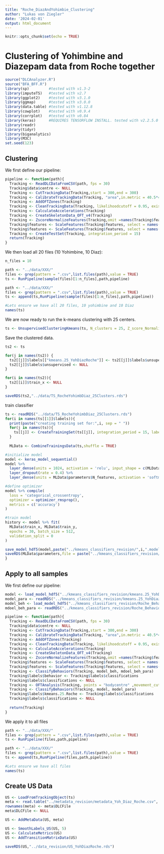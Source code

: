 ---
title: "Roche_DiazAndYohimbie_Clustering"
author: "Lukas von Ziegler"
date: '2024-02-01'
output: html_document
---

```{r setup, include=FALSE}
knitr::opts_chunk$set(echo = TRUE)
```

# Clustering of Yohimbine and Diazepam data from Roche together

```{r, message=FALSE, warning = FALSE}
source("DLCAnalyzer.R")
source("BFA_BFF.R")
library(sp)         #tested with v1.3-2
library(imputeTS)   #tested with v2.7
library(ggplot2)    #tested with v3.1.0
library(ggmap)      #tested with v3.0.0
library(data.table) #tested with v1.12.8
library(cowplot)    #tested with v0.9.4
library(corrplot)   #tested with v0.84
library(keras)      #REQUIRES TENSORFLOW INSTALL. tested with v2.2.5.0
library(readr)
library(tidyr)
library(biganalytics)
library(M3C)
set.seed(123)
```

## Clustering

We first define our pipeline:

```{r, eval = FALSE}
pipeline <- function(path){
  Tracking <- ReadDLCDataFromCSV(path, fps = 30)
  Tracking$data$centre <- NULL
  Tracking <- CutTrackingData(Tracking,start = 300,end = 300)
  Tracking <- CalibrateTrackingData(Tracking, "area",in.metric = 40.5*40.5, c("tr","tl","bl","br"))
  Tracking <- AddOFTZones(Tracking)
  Tracking <- CleanTrackingData(Tracking, likelihoodcutoff = 0.95, existence.pol = ScalePolygon(Tracking$zones$arena,1.3))
  Tracking <- CalculateAccelerations(Tracking)
  Tracking <- CreateSkeletonData_OFT_v4(Tracking)
  Tracking <- ZscoreNormalizeFeatures(Tracking,omit =names(Tracking$features)[c(1:23)],type = "mean")
  Tracking$features <- ScaleFeatures(Tracking$features, select = names(Tracking$features)[1:11], factor = 4)
  Tracking$features <- ScaleFeatures(Tracking$features, select = names(Tracking$features)[20:23], factor = 0.1)
  Tracking <- CreateTestSet(Tracking, integration_period = 15)
  return(Tracking)
}
```

We then load all 20 files (10 Yohimbine, 10 Diaz):

```{r, eval = FALSE}
n_files = 10

path <- "../data/XXX/"
files <- grep(pattern = ".csv",list.files(path),value = TRUE)
ts <- RunPipeline(sample(files)[1:n_files],path,pipeline)

path <- "../data/XXX/"
files <- grep(pattern = ".csv",list.files(path),value = TRUE)
ts <- append(ts,RunPipeline(sample(files)[1:n_files],path,pipeline))

#Lets ensure we have all 20 files, 10 yohimbine and 10 Diaz
names(ts)
```


We are now ready to run the k-means clustering with 25 centers.

```{r, eval = FALSE}
ts <- UnsupervisedClusteringKmeans(ts, N_clusters = 25, Z_score_Normalize = TRUE)
```


Save the clustered data.

```{r, eval = FALSE}
ts2 <- ts

for(j in names(ts2)) {
  ts2[[j]]$labels[["kmeans.25_YohDiazRoche"]] <- ts2[[j]]$labels$unsupervised
  ts2[[j]]$labels$unsupervised <- NULL
}

for(i in names(ts2)){
  ts2[[i]]$train_x <- NULL
}

saveRDS(ts2,"../data/TS_RocheYohimbDiaz_25Clusters.rds")
```


train classifier

```{r, eval = FALSE}
ts <- readRDS("../data/TS_RocheYohimbDiaz_25Clusters.rds")
for(i in names(ts[[1]]$labels)){
  print(paste("creating training set for:",i, sep = " "))
  for(j in names(ts)){
    ts[[j]] <- CreateTrainingSet(ts[[j]], integration_period = 15, label.group = i)
  }
  
  MLData <- CombineTrainingsData(ts,shuffle = TRUE)

#initialize model
model <- keras_model_sequential() 
model %>% 
  layer_dense(units = 1024, activation = 'relu', input_shape = c(MLData$parameters$N_input),kernel_regularizer = regularizer_l2(l = 0)) %>% 
  layer_dropout(rate = 0.4) %>% 
  layer_dense(units = MLData$parameters$N_features, activation = 'softmax')

#define optimizer
model %>% compile(
  loss = 'categorical_crossentropy',
  optimizer = optimizer_rmsprop(),
  metrics = c('accuracy')
)

#train model
history <- model %>% fit(
  MLData$train_x, MLData$train_y, 
  epochs = 30, batch_size = 512, 
  validation_split = 0
)

save_model_hdf5(model,paste("../kmeans_classifiers_revision/",i,".model.hdf5", sep = ""))
saveRDS(MLData$parameters,file = paste("../kmeans_classifiers_revision/",i,".model.PARAMETERS.rds", sep = ""))
}
```



## Apply to all samples

We first define our pipeline:

```{r, eval = FALSE}

model <- load_model_hdf5("../kmeans_classifiers_revision/kmeans.25_YohDiazRoche.model.hdf5")
model_para <- readRDS("../kmeans_classifiers_revision/kmeans.25_YohDiazRoche.model.PARAMETERS.rds")
model_beh <- load_model_hdf5("../kmeans_classifiers_revision/Roche_BehaviorClassifier.model.hdf5")
mdoel_beh_para <- readRDS("../kmeans_classifiers_revision/Roche_BehaviorClassifier.model.PARAMETERS.rds")

pipeline <- function(path){
  Tracking <- ReadDLCDataFromCSV(path, fps = 30)
  Tracking$data$centre <- NULL
  Tracking <- CutTrackingData(Tracking,start = 300,end = 300)
  Tracking <- CalibrateTrackingData(Tracking, "area",in.metric = 40.5*40.5, c("tr","tl","bl","br"))
  Tracking <- AddOFTZones(Tracking)
  Tracking <- CleanTrackingData(Tracking, likelihoodcutoff = 0.95, existence.pol = ScalePolygon(Tracking$zones$arena,1.3))
  Tracking <- CalculateAccelerations(Tracking)
  Tracking <- CreateSkeletonData_OFT_v4(Tracking)
  Tracking <- ZscoreNormalizeFeatures(Tracking,omit =names(Tracking$features)[c(1:23)],type = "mean")
  Tracking$features <- ScaleFeatures(Tracking$features, select = names(Tracking$features)[1:11], factor = 4)
  Tracking$features <- ScaleFeatures(Tracking$features, select = names(Tracking$features)[20:23], factor = 0.1)
  Tracking <- ClassifyBehaviors(Tracking, model_beh, mdoel_beh_para)
  Tracking$labels$behavior <- Tracking$labels$classifications
  Tracking$labels$classifications <- NULL
  Tracking <- OFTAnalysis(Tracking, points = "bodycentre" ,movement_cutoff = 5, integration_period = 5)
  Tracking <- ClassifyBehaviors(Tracking, model, model_para)
  Tracking$labels$kmeans.25.Roche <- Tracking$labels$classifications
  Tracking$labels$classifications <- NULL
  
  return(Tracking)
}
```

We apply it to all files

```{r, eval = FALSE}
path <- "../data/XXX/"
files <- grep(pattern = ".csv",list.files(path),value = TRUE)
ts <- RunPipeline(files,path,pipeline)

path <- "../data/XXX/"
files <- grep(pattern = ".csv",list.files(path),value = TRUE)
ts <- append(ts,RunPipeline(files,path,pipeline))

#Lets ensure we have all files
names(ts)
```

## Create US Data

```{r, eval = FALSE}
US <- LoadFromTrackingObject(ts)
meta <- read.table("../metadata_revision/metadata_Yoh_Diaz_Roche.csv", sep = ";", header = T)
rownames(meta) <- meta$DLCFile
meta$DLCFile <- NULL

US <- AddMetaData(US, meta)

US <- SmoothLabels_US(US, 5)
US <- CalculateMetrics(US)
US <- AddTransitionMatrixData(US)

saveRDS(US,"../data_revision/US_YohDiazRoche.rds")
```

